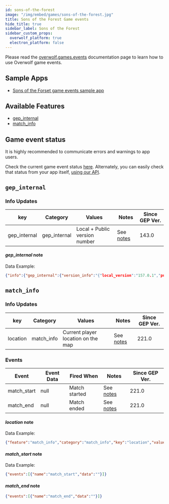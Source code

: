 ```yaml
---
id: sons-of-the-forest
image: "/img/embed/games/sons-of-the-forest.jpg"
title: Sons of the Forest Game events
hide_title: true
sidebar_label: Sons of the Forest
sidebar_custom_props:
  overwolf_platform: true
  electron_platform: false
---
```


<!-- GENERATED USING /scripts/generate.js -->

<head>
  <meta name="keywords" content="API for Sons of the Forest, Sons of the Forest API, SDK for Sons of the Forest, Sons of the Forest SDK"/>
</head>

<GameInfo gameID={22638} showCompliance={false} showDocs={false}/>

Please read the [overwolf.games.events](../events) documentation page to learn how to use Overwolf game events.

## Sample Apps
* [Sons of the Forset game events sample app](https://github.com/overwolf/events-sample-apps)

## Available Features

* [gep_internal](#gep_internal)
* [match_info](#match_info)

## Game event status

It is highly recommended to communicate errors and warnings to app users. 

Check the current game event status [here](/status/). Alternately, you can easily check that status from your app itself, [using our API](/topics/using-events/how-to-check-events-status-from-app).

## `gep_internal`

### Info Updates

key          | Category    | Values                    | Notes                 | Since GEP Ver. |
------------ | ------------| ------------------------- | --------------------- | ------------- | 
gep_internal | gep_internal| Local + Public version number|See [notes](#gep_internal-note)|   143.0       |

#### *gep_internal* note

Data Example:

```json
{"info":{"gep_internal":{"version_info":"{"local_version":"157.0.1","public_version":"157.0.1","is_updated":true}"}},"feature":"gep_internal"}
```

## `match_info`

### Info Updates

key          | Category    | Values                    | Notes                 | Since GEP Ver. |
------------ | ------------| ------------------------- | --------------------- | ------------- | 
location | match_info| Current player location on the map|See [notes](#location-note)|   221.0       |

### Events

Event       | Event Data   | Fired When    | Notes              | Since GEP Ver. |
------------| -------------| --------------| ------------------ | --------------|
match_start | null         | Match started |See [notes](#match_start-note)|     221.0     | 
match_end   | null         | Match ended   |See [notes](#match_end-note)|     221.0     | 


#### *location* note

Data Example:

```json
{"feature":"match_info","category":"match_info","key":"location","value":"{\"x\":-1149.048340,\"y\":52.075386,\"z\":58.662331}"}
```

#### *match_start* note

Data Example:

```json
{"events":[{"name":"match_start","data":""}]}
```

#### *match_end* note

```json
{"events":[{"name":"match_end","data":""}]}
```
